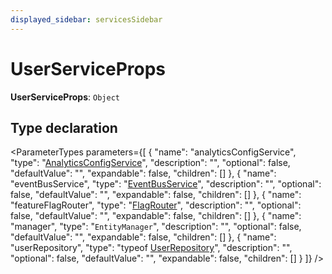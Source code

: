 ```yaml
---
displayed_sidebar: servicesSidebar
---
```



# UserServiceProps

 **UserServiceProps**: `Object`

## Type declaration

<ParameterTypes parameters={[
  {
    "name": "analyticsConfigService",
    "type": "[AnalyticsConfigService](../classes/AnalyticsConfigService.mdx)",
    "description": "",
    "optional": false,
    "defaultValue": "",
    "expandable": false,
    "children": []
  },
  {
    "name": "eventBusService",
    "type": "[EventBusService](../classes/EventBusService.mdx)",
    "description": "",
    "optional": false,
    "defaultValue": "",
    "expandable": false,
    "children": []
  },
  {
    "name": "featureFlagRouter",
    "type": "[FlagRouter](../classes/FlagRouter.mdx)",
    "description": "",
    "optional": false,
    "defaultValue": "",
    "expandable": false,
    "children": []
  },
  {
    "name": "manager",
    "type": "`EntityManager`",
    "description": "",
    "optional": false,
    "defaultValue": "",
    "expandable": false,
    "children": []
  },
  {
    "name": "userRepository",
    "type": "typeof [UserRepository](../index.md#userrepository)",
    "description": "",
    "optional": false,
    "defaultValue": "",
    "expandable": false,
    "children": []
  }
]} />
